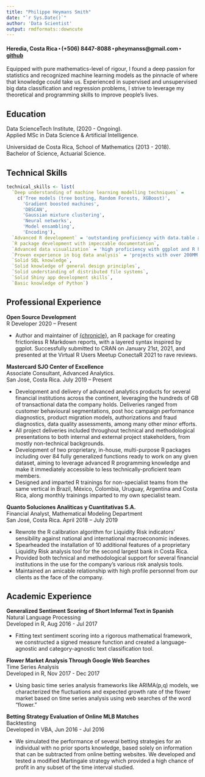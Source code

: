 ```yaml
---
title: "Philippe Heymans Smith"
date: "`r Sys.Date()`"
author: 'Data Scientist'
output: rmdformats::downcute
---
```


#### Heredia, Costa Rica ⬝ (+506) 8447-8088 ⬝ pheymanss@gmail.com ⬝ [github](https://github.com/pheymanss/)

Equipped with pure mathematics-level of rigour, I found a deep passion for statistics and recognized machine learning models as the pinnacle of where that knowledge could take us. Experienced in supervised and unsupervised big data classification and regression problems, I strive to leverage my theoretical and programming skills to improve people's lives.

## Education

Data ScienceTech Institute, (2020 - Ongoing).  
Applied MSc in Data Science & Artificial Intelligence.

Universidad de Costa Rica, School of Mathematics (2013 - 2018).  
Bachelor of Science, Actuarial Science.

## Technical Skills

```r
technical_skills <- list(
  `Deep understanding of machine learning modelling techniques` = 
    c('Tree models (tree bosting, Random Forests, XGBoost)',
      'Gradient boosted machines',
      'DBSCAN',
      'Gaussian mixture clustering',
      'Neural networks',
      'Model ensambling',
      'Encoding'),
  `Advanced R development` = 'outstanding proficiency with data.table and purrr',
  `R package development with impeccable documentation`,
  `Advanced data visualization` = 'high proficiency with ggplot and R htmlwidgets',
  `Proven experience in big data analysis` = 'projects with over 200MM records',
  `Solid SQL knowledge`,
  `Solid knowledge of general design principles`,
  `Solid understanding of distributed file systems`,
  `Solid Shiny app development skills`,
  `Basic knowledge of Python`)
```

## Professional Experience

**Open Source Development**  
R Developer  2020 -- Present 

* Author and maintainer of [{chronicle}](https://CRAN.R-project.org/package=chronicle), an R package for creating frictionless R Markdown reports, with a layered syntax inspired by ggplot. Successfully submitted to CRAN on January 21st, 2021, and presented at the Virtual R Users Meetup ConectaR 2021 to rave reviews. 

**Mastercard SJO Center of Excellence**  
Associate Consultant, Advanced Analytics.  
San José, Costa Rica. July 2019 -- Present

*	Development and delivery of advanced analytics products for several financial institutions across the continent, leveraging the hundreds of GB of transactional data the company holds. Deliveries ranged from customer behavioural segmentations, post hoc campaign performance diagnostics, product migration models, authorizations and fraud diagnostics, data quality assessments, among many other minor efforts. 
* All project deliveries included throughout technical and methodological presentations to both internal and external project stakeholders, from mostly non-technical backgrounds.
*	Development of two proprietary, in-house, multi-purpose R packages including over 84 fully generalized functions ready to work on any given dataset, aiming to leverage advanced R programming knowledge and make it immediately accessible to less technically-proficient team members.
* Designed and imparted R trainings for non-specialist teams from the same vertical in Brazil, México, Colombia, Uruguay, Argentina and Costa Rica, along monthly trainings imparted to my own specialist team.

**Quanto Soluciones Analíticas y Cuantitativas S.A.**  
Financial Analyst, Mathematical Modeling Department  
San José, Costa Rica. April 2018 – July 2019

* Rewrote the R calibration algorithm for Liquidity Risk indicators' sensibility against national and international macroeconomic indexes.
* Spearheaded the installation of 10 additional features of a proprietary Liquidity Risk analysis tool for the second largest bank in Costa Rica. 
*	Provided both technical and methodological support for several financial institutions in the use for the company’s various risk analysis tools.
*	Maintained an amicable relationship with high profile personnel from our clients as the face of the company.

## Academic Experience

**Generalized Sentiment Scoring of Short Informal Text in Spanish**  
Natural Language Processing  
Developed in R, Aug 2016 - Jul 2017

- Fitting text sentiment scoring into a rigorous mathematical framework, we constructed a signed measure function and created a language-agnostic and category-agnostic text classification tool. 

**Flower Market Analysis Through Google Web Searches**  
Time Series Analysis  
Developed in R, Nov 2017 - Dec 2017

- Using basic time series analysis frameworks like ARIMA(p,q) models, we characterized the fluctuations and expected growth rate of the flower market based on time series analysis using web searches of the word “flower.”

**Betting Strategy Evaluation of Online MLB Matches**  
Backtesting  
Developed in VBA, Jun 2016 - Jul 2016

- We simulated the performance of several betting strategies for an individual with no prior sports knowledge, based solely on information that can be subtracted from online betting websites. We developed and tested a modified Martingale strategy which provided a high chance of profit in any subset of the time interval studied. 
